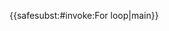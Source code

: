 {{<includeonly>safesubst:</includeonly>#invoke:For loop|main}}<noinclude>
{{documentation}}
<!-- Categories go on the /doc subpage, and interwikis go on Wikidata. -->
</noinclude>